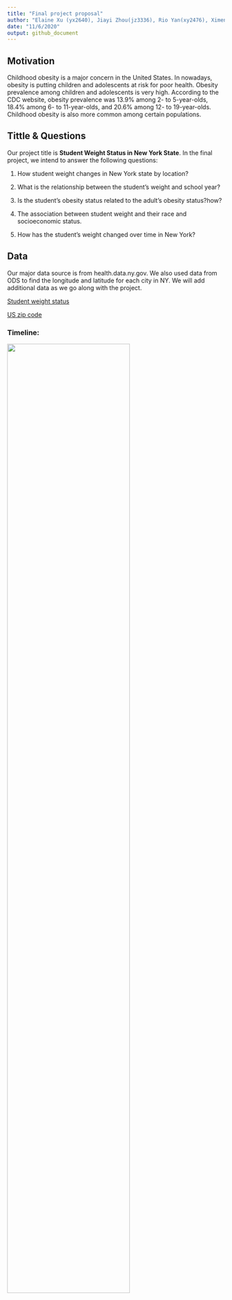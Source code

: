 ```yaml
---
title: "Final project proposal"
author: "Elaine Xu (yx2640), Jiayi Zhou(jz3336), Rio Yan(xy2476), Ximeng Zhao(xz3032)"
date: "11/6/2020"
output: github_document
---
```

## Motivation
Childhood obesity is a major concern in the United States. In nowadays, obesity is putting children and adolescents at risk for poor health. Obesity prevalence among children and adolescents is very high. According to the CDC website, obesity prevalence was 13.9% among 2- to 5-year-olds, 18.4% among 6- to 11-year-olds, and 20.6% among 12- to 19-year-olds. Childhood obesity is also more common among certain populations.

## Tittle & Questions
Our project title is __Student Weight Status in New York State__. In the final project, we intend to answer the following questions:

1.  How student weight changes in New York state by location?

2.  What is the relationship between the student's weight and school year?

3.  Is the student's obesity status related to the adult's obesity status?how?

4.  The association between student weight and their race and socioeconomic status.

5.  How has the student's weight changed over time in New York?

## Data
Our major data source is from health.data.ny.gov. We also used data from ODS to find the longitude and latitude for each city in NY. We will add additional data as we go along with the project.

[Student weight status](https://health.data.ny.gov/Health/Student-Weight-Status-Category-Reporting-Results-B/es3k-2aus)

[US zip code](https://public.opendatasoft.com/explore/dataset/us-zip-code-latitude-and-longitude/table/?refine.state=NY)

### Timeline:

<img src = "image/timeline.jpg" style = "width:75%">


